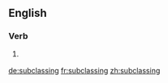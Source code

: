 ==English==

===Verb===
{{head|en|present participle}}

# {{label|en|computing}} {{present participle of|subclass|lang=en|nocat=1}}

[[de:subclassing]]
[[fr:subclassing]]
[[zh:subclassing]]